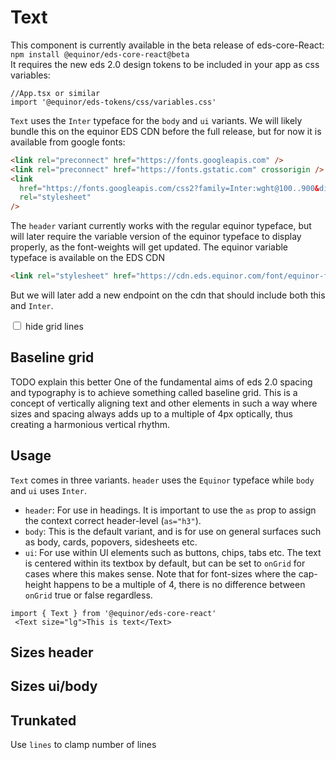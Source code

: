 
<Meta of={ComponentStories} />

# Text
This component is currently available in the beta release of eds-core-React: <br />
`npm install @equinor/eds-core-react@beta` <br />
It requires the new eds 2.0 design tokens to be included in your app as css variables:
```tsx
//App.tsx or similar
import '@equinor/eds-tokens/css/variables.css'
```
`Text` uses the `Inter` typeface for the `body` and `ui` variants.  We will likely bundle this on the equinor EDS CDN before the full release, but for now it is available from google fonts:
```html
<link rel="preconnect" href="https://fonts.googleapis.com" />
<link rel="preconnect" href="https://fonts.gstatic.com" crossorigin />
<link
  href="https://fonts.googleapis.com/css2?family=Inter:wght@100..900&display=swap"
  rel="stylesheet"
/>
```
The `header` variant currently works with the regular equinor typeface, but will later require the variable version of the equinor typeface to display properly, as the font-weights will get updated.
The equinor variable typeface is available on the EDS CDN
```html
<link rel="stylesheet" href="https://cdn.eds.equinor.com/font/equinor-font-vf.css" />
```
But we will later add a new endpoint on the cdn that should include both this and `Inter`.

<label className="hide-grid-lines">
  <input className="hide-grid-lines__input" type="checkbox" />
  <Text className="sb-unstyled">hide grid lines</Text>
</label>
<Primary />
<Controls />

## Baseline grid
TODO explain this better
One of the fundamental aims of eds 2.0 spacing and typography is to achieve something called baseline grid. This is a concept of vertically aligning text and other elements in such a way where sizes and spacing always adds up to a multiple of 4px optically, thus creating a harmonious vertical rhythm.

## Usage
`Text` comes in three variants. `header` uses the `Equinor` typeface while `body` and `ui` uses `Inter`.
- `header`: For use in headings. It is important to use the `as` prop to assign the context correct header-level (`as="h3"`).
- `body`: This is the default variant, and is for use on general surfaces such as body, cards, popovers, sidesheets etc.
- `ui`: For use within UI elements such as buttons, chips, tabs etc. The text is centered within its textbox by default, but can be set to `onGrid` for cases where this makes sense. Note that for font-sizes where the cap-height happens to be a multiple of 4, there is no difference between `onGrid` true or false regardless.


```tsx
import { Text } from '@equinor/eds-core-react'
 <Text size="lg">This is text</Text>
```
<Canvas of={ComponentStories.Demo} />

## Sizes header

<Canvas of={ComponentStories.SizesHeader} />

## Sizes ui/body

<Canvas of={ComponentStories.Sizes} />

## Trunkated
Use `lines` to clamp number of lines  
<Canvas of={ComponentStories.Trunkated} />
